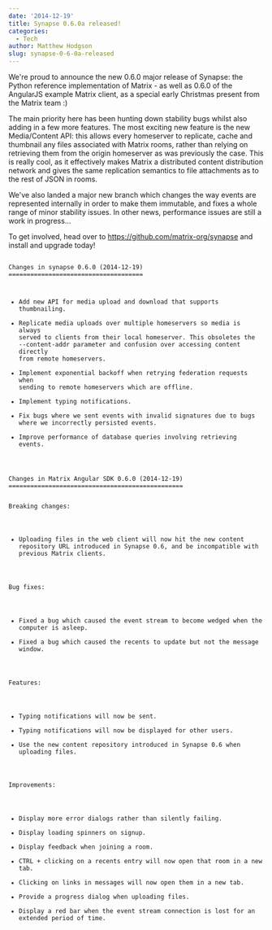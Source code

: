 ```yaml
---
date: '2014-12-19'
title: Synapse 0.6.0a released!
categories:
  - Tech
author: Matthew Hodgson
slug: synapse-0-6-0a-released
---
```


We're proud to announce the new 0.6.0 major release of Synapse: the Python reference implementation of Matrix - as well as 0.6.0 of the AngularJS example Matrix client, as a special early Christmas present from the Matrix team :)

The main priority here has been hunting down stability bugs whilst also adding in a few more features.  The most exciting new feature is the new Media/Content API: this allows every homeserver to replicate, cache and thumbnail any files associated with Matrix rooms, rather than relying on retrieving them from the origin homeserver as was previously the case.  This is really cool, as it effectively makes Matrix a distributed content distribution network and gives the same replication semantics to file attachments as to the rest of JSON in rooms.

We've also landed a major new branch which changes the way events are represented internally in order to make them immutable, and fixes a whole range of minor stability issues.  In other news, performance issues are still a work in progress...

To get involved, head over to <a href="https://github.com/matrix-org/synapse">https://github.com/matrix-org/synapse</a> and install and upgrade today!

<code>
Changes in synapse 0.6.0 (2014-12-19)
=====================================

 * Add new API for media upload and download that supports thumbnailing.
 * Replicate media uploads over multiple homeservers so media is always served
   to clients from their local homeserver.  This obsoletes the
   --content-addr parameter and confusion over accessing content directly
   from remote homeservers.
 * Implement exponential backoff when retrying federation requests when
   sending to remote homeservers which are offline.
 * Implement typing notifications.
 * Fix bugs where we sent events with invalid signatures due to bugs where
   we incorrectly persisted events.
 * Improve performance of database queries involving retrieving events.

</code>

<code>
Changes in Matrix Angular SDK 0.6.0 (2014-12-19)
================================================

Breaking changes:
 - Uploading files in the web client will now hit the new content repository URL
   introduced in Synapse 0.6, and be incompatible with previous Matrix clients.

Bug fixes:
 - Fixed a bug which caused the event stream to become wedged when the computer is asleep.
 - Fixed a bug which caused the recents to update but not the message window.

Features:
 - Typing notifications will now be sent.
 - Typing notifications will now be displayed for other users.
 - Use the new content repository introduced in Synapse 0.6 when uploading files.

Improvements:
 - Display more error dialogs rather than silently failing.
 - Display loading spinners on signup.
 - Display feedback when joining a room.
 - CTRL + clicking on a recents entry will now open that room in a new tab.
 - Clicking on links in messages will now open them in a new tab.
 - Provide a progress dialog when uploading files.
 - Display a red bar when the event stream connection is lost for an extended period of time.
 
</code>